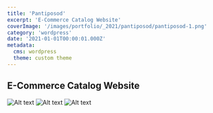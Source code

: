 ```yaml
---
title: 'Pantiposod'
excerpt: 'E-Commerce Catalog Website'
coverImage: '/images/portfolio/_2021/pantiposod/pantiposod-1.png'
category: 'wordpress'
date: '2021-01-01T00:00:01.000Z'
metadata:
  cms: wordpress
  theme: custom theme
---
```


## E-Commerce Catalog Website

![Alt text](/images/portfolio/_2021/pantiposod/pantiposod-2.png)
![Alt text](/images/portfolio/_2021/pantiposod/pantiposod-3.png)
![Alt text](/images/portfolio/_2021/pantiposod/pantiposod-4.png)
